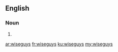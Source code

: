 ==English==

===Noun===
{{head|en|noun plural form}}

# {{plural of|wiseguy|lang=en}}

[[ar:wiseguys]]
[[fr:wiseguys]]
[[ku:wiseguys]]
[[my:wiseguys]]